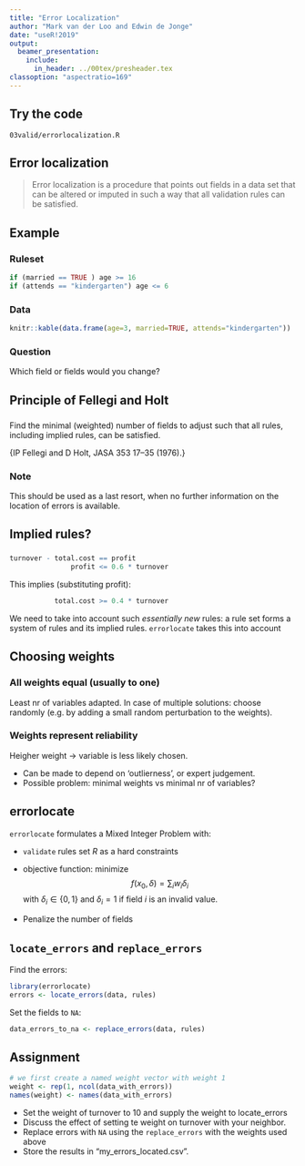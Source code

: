 ```yaml
---
title: "Error Localization"
author: "Mark van der Loo and Edwin de Jonge"
date: "useR!2019"
output: 
  beamer_presentation:
    include:
      in_header: ../00tex/presheader.tex
classoption: "aspectratio=169"
---
```


## Try the code

\centering\huge

`03valid/errorlocalization.R`

## Error localization


> Error localization is a procedure that points out fields in a
data set that can be altered or imputed in such a way that
all validation rules can be satisfied.


## Example

### Ruleset

```r
if (married == TRUE ) age >= 16
if (attends == "kindergarten") age <= 6
```

### Data

```r
knitr::kable(data.frame(age=3, married=TRUE, attends="kindergarten"))
```


### Question

Which field or fields would you change?

## Principle of Fellegi and Holt

###

Find the minimal (weighted) number of fields to adjust such that
all rules, including implied rules, can be satisfied.

\hfill{}\scriptsize{IP Fellegi and D Holt, JASA \textbf{71} 353  17--35 (1976).}

### Note

This should be used as a last resort, when no further information on 
the location of errors is available.


## Implied rules?

### 

```r
turnover - total.cost == profit
               profit <= 0.6 * turnover
```

This implies (substituting profit):

```r
           total.cost >= 0.4 * turnover
```

We need to take into account such _essentially new_ rules: a rule set forms
a system of rules and its implied rules. `errorlocate` takes this into account


## Choosing weights

### All weights equal (usually to one)

Least nr of variables adapted. In case of multiple solutions: choose randomly
(e.g. by adding a small random perturbation to the weights).

### Weights represent reliability

Heigher weight $\to$ variable is less likely chosen.

- Can be made to depend on 'outlierness', or expert judgement.
- Possible problem: minimal weights vs minimal nr of variables?

## errorlocate

`errorlocate` formulates a Mixed Integer Problem with:

 - `validate` rules set $R$ as a hard constraints

 - objective function: minimize 
 $$
 f(x_0, \delta) = \sum_{i} w_i \delta_i 
 $$
 with $\delta_i \in \{0,1\}$ and $\delta_i =  1$ 
 if field $i$ is an invalid value.
 
 - Penalize the number of fields 
 
## `locate_errors` and `replace_errors`

Find the errors:

```r
library(errorlocate)
errors <- locate_errors(data, rules)
```

Set the fields to `NA`:

```r
data_errors_to_na <- replace_errors(data, rules)
```


## Assignment

```r
# we first create a named weight vector with weight 1
weight <- rep(1, ncol(data_with_errors))
names(weight) <- names(data_with_errors)
```

- Set the weight of turnover to 10 and supply the weight to locate_errors
- Discuss the effect of setting te weight on turnover with your neighbor.
- Replace errors with `NA` using the `replace_errors` with the weights used above
- Store the results in "my_errors_located.csv".



